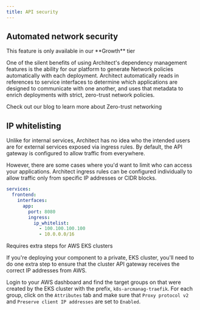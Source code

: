```yaml
---
title: API security
---
```


## Automated network security

<Note>
  This feature is only available in our **Growth** tier
</Note>

One of the silent benefits of using Architect's dependency management features is the ability
for our platform to generate Network policies automatically with each deployment. Architect
automatically reads in references to service interfaces to determine which applications are
designed to communicate with one another, and uses that metadata to enrich deployments with
strict, zero-trust network policies.

<Card title="Learn more" icon="link" href="https://www.architect.io/blog/2023-01-05/zero-trust-networking/">
  Check out our blog to learn more about Zero-trust networking
</Card>

## IP whitelisting

Unlike for internal services, Architect has no idea who the intended users are for external
services exposed via ingress rules. By default, the API gateway is configured to allow traffic
from everywhere.

However, there are some cases where you'd want to limit who can access your applications. Architect
ingress rules can be configured individually to allow traffic only from specific IP addresses
or CIDR blocks.

```yaml architect.yml
services:
  frontend:
    interfaces:
      app:
        port: 8080
        ingress:
          ip_whitelist:
            - 100.100.100.100
            - 10.0.0.0/16
```

<Warning>
  Requires extra steps for AWS EKS clusters
</Warning>

If you're deploying your component to a private, EKS cluster, you'll need to do one extra step to ensure
that the cluster API gateway receives the correct IP addresses from AWS.

Login to your AWS dashboard and find the target groups on that were created by the EKS cluster with the prefix,
`k8s-arcmanag-traefik`. For each group, click on the `Attributes` tab and make sure that `Proxy protocol v2` and
`Preserve client IP addresses` are set to `Enabled`.
